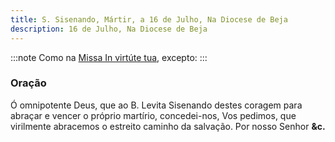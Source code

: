 ```yaml
---
title: S. Sisenando, Mártir, a 16 de Julho, Na Diocese de Beja
description: 16 de Julho, Na Diocese de Beja
---
```


:::note
Como na [Missa In virtúte tua](/missal/comum/4martirnaopontifice1), excepto:
:::

### Oração

Ó omnipotente Deus, que ao B. Levita Sisenando destes coragem para abraçar
e vencer o próprio martírio, concedei-nos, Vos pedimos, que virilmente
abracemos o estreito caminho da salvação. Por nosso Senhor **&c.**
